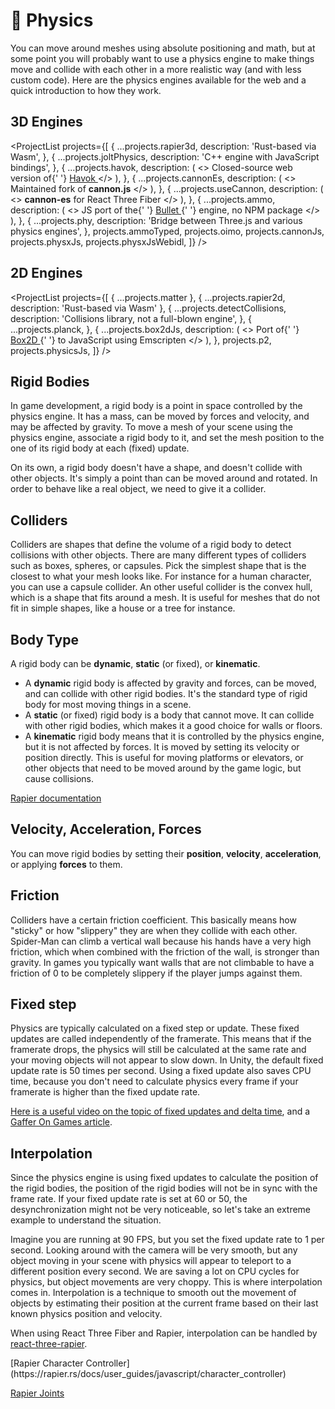 
# 🎾 Physics

You can move around meshes using absolute positioning and math, but at some point you will probably
want to use a physics engine to make things move and collide with each other in a more realistic way
(and with less custom code). Here are the physics engines available for the web and a quick
introduction to how they work.

## 3D Engines

<ProjectList
  projects={[
    {
      ...projects.rapier3d,
      description: 'Rust-based via Wasm',
    },
    {
      ...projects.joltPhysics,
      description: 'C++ engine with JavaScript bindings',
    },
    {
      ...projects.havok,
      description: (
        <>
          Closed-source web version of{' '}
          <a target="_blank" href="https://www.havok.com/">
            Havok
          </a>
        </>
      ),
    },
    {
      ...projects.cannonEs,
      description: (
        <>
          Maintained fork of <b>cannon.js</b>
        </>
      ),
    },
    {
      ...projects.useCannon,
      description: (
        <>
          <b>cannon-es</b> for React Three Fiber
        </>
      ),
    },
    {
      ...projects.ammo,
      description: (
        <>
          JS port of the{' '}
          <a target="_blank" href="https://github.com/bulletphysics/bullet3">
            Bullet
          </a>{' '}
          engine, no NPM package
        </>
      ),
    },
    {
      ...projects.phy,
      description: 'Bridge between Three.js and various physics engines',
    },
    projects.ammoTyped,
    projects.oimo,
    projects.cannonJs,
    projects.physxJs,
    projects.physxJsWebidl,
  ]}
/>

## 2D Engines

<ProjectList
  projects={[
    { ...projects.matter },
    { ...projects.rapier2d, description: 'Rust-based via Wasm' },
    {
      ...projects.detectCollisions,
      description: 'Collisions library, not a full-blown engine',
    },
    {
      ...projects.planck,
    },
    {
      ...projects.box2dJs,
      description: (
        <>
          Port of{' '}
          <a target="_blank" href="https://box2d.org/">
            Box2D
          </a>{' '}
          to JavaScript using Emscripten
        </>
      ),
    },
    projects.p2,
    projects.physicsJs,
  ]}
/>

## Rigid Bodies

In game development, a rigid body is a point in space controlled by the physics engine. It has a
mass, can be moved by forces and velocity, and may be affected by gravity. To move a mesh of your
scene using the physics engine, associate a rigid body to it, and set the mesh position to the one
of its rigid body at each (fixed) update.

On its own, a rigid body doesn't have a shape, and doesn't collide with other objects. It's simply a
point than can be moved around and rotated. In order to behave like a real object, we need to give
it a collider.

## Colliders

Colliders are shapes that define the volume of a rigid body to detect collisions with other objects.
There are many different types of colliders such as boxes, spheres, or capsules. Pick the simplest
shape that is the closest to what your mesh looks like. For instance for a human character, you can
use a capsule collider. An other useful collider is the convex hull, which is a shape that fits
around a mesh. It is useful for meshes that do not fit in simple shapes, like a house or a tree for
instance.

## Body Type

A rigid body can be **dynamic**, **static** (or fixed), or **kinematic**.

- A **dynamic** rigid body is affected by gravity and forces, can be moved, and can collide with
  other rigid bodies. It's the standard type of rigid body for most moving things in a scene.
- A **static** (or fixed) rigid body is a body that cannot move. It can collide with other rigid
  bodies, which makes it a good choice for walls or floors.
- A **kinematic** rigid body means that it is controlled by the physics engine, but it is not
  affected by forces. It is moved by setting its velocity or position directly. This is useful for
  moving platforms or elevators, or other objects that need to be moved around by the game logic,
  but cause collisions.

[Rapier documentation](https://rapier.rs/docs/user_guides/bevy_plugin/rigid_bodies/#rigid-body-type)

## Velocity, Acceleration, Forces

You can move rigid bodies by setting their **position**, **velocity**, **acceleration**, or applying
**forces** to them.

## Friction

Colliders have a certain friction coefficient. This basically means how "sticky" or how "slippery"
they are when they collide with each other. Spider-Man can climb a vertical wall because his hands
have a very high friction, which when combined with the friction of the wall, is stronger than
gravity. In games you typically want walls that are not climbable to have a friction of 0 to be
completely slippery if the player jumps against them.

## Fixed step

Physics are typically calculated on a fixed step or update. These fixed updates are called
independently of the framerate. This means that if the framerate drops, the physics will still be
calculated at the same rate and your moving objects will not appear to slow down. In Unity, the
default fixed update rate is 50 times per second. Using a fixed update also saves CPU time, because
you don't need to calculate physics every frame if your framerate is higher than the fixed update
rate.

[Here is a useful video on the topic of fixed updates and delta time](https://www.youtube.com/watch?v=4ki_ngP5vwc),
and a [Gaffer On Games article](https://gafferongames.com/post/fix_your_timestep/).

## Interpolation

Since the physics engine is using fixed updates to calculate the position of the rigid bodies, the
position of the rigid bodies will not be in sync with the frame rate. If your fixed update rate is
set at 60 or 50, the desynchronization might not be very noticeable, so let's take an extreme
example to understand the situation.

Imagine you are running at 90 FPS, but you set the fixed update rate to 1 per second. Looking around
with the camera will be very smooth, but any object moving in your scene with physics will appear to
teleport to a different position every second. We are saving a lot on CPU cycles for physics, but
object movements are very choppy. This is where interpolation comes in. Interpolation is a technique
to smooth out the movement of objects by estimating their position at the current frame based on
their last known physics position and velocity.

When using React Three Fiber and Rapier, interpolation can be handled by
[react-three-rapier](https://github.com/pmndrs/react-three-rapier/blob/main/packages/react-three-rapier/src/Physics.tsx).

<Todo>
[Rapier Character Controller](https://rapier.rs/docs/user_guides/javascript/character_controller)

[Rapier Joints](https://rapier.rs/docs/user_guides/javascript/joints)

</Todo>
